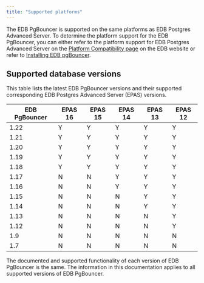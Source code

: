 ```yaml
---
title: "Supported platforms"
---
```


The EDB PgBouncer is supported on the same platforms as EDB Postgres Advanced Server. To determine the platform support for the EDB PgBouncer, you can either refer to the platform support for EDB Postgres Advanced Server on the [Platform Compatibility page](https://www.enterprisedb.com/platform-compatibility#epas) on the EDB website or refer to [Installing EDB pgBouncer](./installing). 

## Supported database versions

This table lists the latest EDB PgBouncer versions and their supported corresponding EDB Postgres Advanced Server (EPAS) versions.

| EDB PgBouncer | EPAS 16 | EPAS 15  | EPAS 14 | EPAS 13 | EPAS 12 |   
| ------------- | ------- | -------  | ------- | ------- | ------- |   
| 1.22          | Y       | Y        | Y       | Y       | Y       |
| 1.21          | Y       | Y        | Y       | Y       | Y       |
| 1.20          | Y       | Y        | Y       | Y       | Y       |
| 1.19          | Y       | Y        | Y       | Y       | Y       |  
| 1.18          | Y       | Y        | Y       | Y       | Y       | 
| 1.17          | N       | N        | Y       | Y       | Y       | 
| 1.16          | N       | N        | Y       | Y       | Y       |   
| 1.15          | N       | N        | N       | Y       | Y       |   
| 1.14          | N       | N        | N       | Y       | Y       |   
| 1.13          | N       | N        | N       | N       | Y       |   
| 1.12          | N       | N        | N       | N       | Y       |  
| 1.9           | N       | N        | N       | N       | N       |  
| 1.7           | N       | N        | N       | N       | N       |    


The documented and supported functionality of each version of EDB PgBouncer is the same. The information in this documentation applies to all supported versions of EDB PgBouncer.
